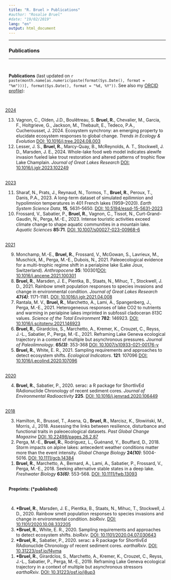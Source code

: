 ```yaml
---
title: "R. Bruel > Publications"
#author: "Rosalie Bruel"
#date: "19/02/2019"
lang: "en"
output: html_document
---
```


<!-- Global site tag (gtag.js) - Google Analytics -->
<script async src="https://www.googletagmanager.com/gtag/js?id=UA-134870808-1"></script>
<script>
  window.dataLayer = window.dataLayer || [];
  function gtag(){dataLayer.push(arguments);}
  gtag('js', new Date());

  gtag('config', 'UA-134870808-1');
</script>

<style>
# space between paragraph, small or big
p.small {
  line-height: 0.7;
}
p.big {
  line-height: 1.8;
}

p {
  text-indent: 1.5em;
}

.first {
  text-indent: 2em;
}

.second {
  text-indent: -2.5em;
}

.title{
    display: none;
}

</style>


***  


### Publications
***

<br>

<head><b>Publications</b> (last updated on `r paste(month.name[as.numeric(paste(format(Sys.Date(), format = "%m")))], format(Sys.Date(), format = "%d, %Y"))`. See also my <a href="https://orcid.org/0000-0001-8351-7539" target="_blank">ORCID profile</a>):</head>


<ol reversed>


<br>
<p class="second"><u>2024</u></p>

<li>Vagnon, C., Olden, J.D., Boulêtreau, S. <b>Bruel, R.</b>, Chevalier, M., Garcia, F., Holtgrieve, G., Jackson, M., Thebault, E., Tedeco, P.A., Cucherousset, J. 2024. Ecosystem synchrony: an emerging property to elucidate ecosystem responses to global change. _Trends in Ecology \& Evolution_ <a href="https://doi.org/10.1016/j.tree.2024.08.003" target="_blank">DOI: 10.1016/j.tree.2024.08.003</a></li>

<li>Lesser, J. S., <b>Bruel, R.</b>, Marcy-Quay, B., McReynolds, A. T., Stockwell, J. D., Marsden, J. E., 2024. Whole-lake food web model indicates alewife invasion fueled lake trout restoration and altered patterns of trophic flow Lake Champlain. _Journal of Great Lakes Research_ <a href="https://doi.org/10.1016/j.jglr.2023.102249" target="_blank">DOI: 10.1016/j.jglr.2023.102249</a></li>
 
<br>
<p class="second"><u>2023</u></p>


<li>Sharaf, N., Prats, J., Reynaud, N., Tormos, T., <b>Bruel, R.</b>, Peroux, T., Danis, P.A., 2023. A long-term dataset of simulated epilimnion and hypolimnion temperatures in 401 French lakes (1959–2020). _Earth System Science Data_, <b>15</b>, 5631–5650. <a href="https://essd.copernicus.org/articles/15/5631/2023/" target="_blank">DOI: 10.5194/essd-15-5631-2023</a></li>

<li>Frossard, V., Sabatier, P., <b>Bruel, R.</b>, Vagnon, C., Tissot, N., Curt-Grand-Gaudin, N., Perga, M.-E., 2023. Intense touristic activities exceed climate change to shape aquatic communities in a mountain lake. _Aquatic Sciences_ <b>85:71</b>. <a href="https://doi.org/10.1007/s00027-023-00968-6" target="_blank">DOI: 10.1007/s00027-023-00968-6</a></li>

<br>
<p class="second"><u>2021</u></p>
<li>Monchamp, M.-E., <b>Bruel, R.</b>, Frossard, V., McGowan, S., Lavrieux, M., Muschick, M., Perga, M.-E., Dubois, N., 2021. Paleoecological evidence for a multi-trophic regime shift in a perialpine lake (Lake Joux, Switzerland). _Anthropocene_ <b>35</b>: 100301<a href="https://www.sciencedirect.com/science/article/pii/S2213305421000242" target="_blank">DOI: 10.1016/j.ancene.2021.100301</a></li>

<li><b>Bruel, R.</b>, Marsden, J. E., Pientka, B., Staats, N., Mihuc, T., Stockwell, J. D., 2021. Rainbow smelt population responses to species invasions and change in environmental condition. _Journal of Great Lakes Research_ <b>47*(4)*</b>: 1171-1181. <a href="https://www.sciencedirect.com/science/article/pii/S0380133021000927" target="_blank">DOI: 10.1016/j.jglr.2021.04.008</a></li>

<li>Rantala, M. V., <b>Bruel, R.</b>, Marchetto, A., Lami, A., Spangenberg, J., Perga, M.-E., 2021. Heterogeneous responses of lake CO2 to nutrients and warming in perialpine lakes imprinted in subfossil cladoceran &#948;13C values. _Science of the Total Environment_ <b>782</b>: 146923. <a href="https://www.sciencedirect.com/science/article/pii/S0048969721019938" target="_blank">DOI: 10.1016/j.scitotenv.2021.146923</a></li>

<li><b>Bruel, R.</b>, Girardclos, S., Marchetto, A., Kremer, K., Crouzet, C., Reyss, J.-L., Sabatier, P., Perga, M.-E., 2021. Reframing Lake Geneva ecological trajectory in a context of multiple but asynchronous pressures. _Journal of Paleolimnology_. <b>65*(3)*</b>: 353-368 <a href="https://www.researchgate.net/publication/348815775_Reframing_Lake_Geneva_ecological_trajectory_in_a_context_of_multiple_but_asynchronous_pressures" target="_blank">DOI: 10.1007/s10933-021-00176-y</a></li>

<li><b>Bruel, R.</b>, White, E. R., 2021. Sampling requirements and approaches to detect ecosystem shifts. _Ecological Indicators_. <b>121</b>: 107096 <a href="https://authors.elsevier.com/sd/article/S1470-160X(20)31035-9" target="_blank">DOI: 10.1016/j.ecolind.2020.107096</a></li>

<br>
<p class="second"><u>2020</u></p>
<li><b>Bruel, R.</b>, Sabatier, P., 2020. serac: a R package for ShortlivEd RAdionuclide Chronology of recent sediment cores. _Journal of Environmental Radioactivity_ <b>225</b>. <a href="https://www.sciencedirect.com/science/article/abs/pii/S0265931X20306950" target="_blank">DOI: 10.1016/j.jenvrad.2020.106449</a></li>

<br>
<p class="second"><u>2018</u></p>
<li>Hamilton, R., Brussel, T., Asena, Q., <b>Bruel, R.</b>, Marcisz, K., Słowiński, M., Morris, J., 2018. Assessing the links between resilience, disturbance and functional traits in paleoecological datasets. _Past Global Change Magazine_ <a href="https://www.pastglobalchanges.org/publications/pages-magazines/pages-magazine/12733" target="_blank">DOI: 10.22498/pages.26.2.87</a> </li>

<li>Perga, M.-E., <b>Bruel, R.</b>, Rodriguez, L., Guénand, Y., Bouffard, D., 2018. Storm impacts on alpine lakes: antecedent weather conditions matter more than the event intensity. _Global Change Biology_ <b>24*(10)*</b>: 5004-5016. <a href="https://doi.org/10.1111/gcb.14384" target="_blank"> DOI: 10.1111/gcb.14384</a>
&nbsp;&nbsp;&nbsp;&nbsp;</li>

<li><b>Bruel, R.</b>, Marchetto, A., Bernard, A., Lami, A., Sabatier, P., Frossard, V., Perga, M.-E., 2018. Seeking alternative stable states in a deep lake. _Freshwater Biology_ <b>63*(6)*</b>: 553-568. <a href="https://doi.org/10.1111/fwb.13093" target="_blank">DOI: 10.1111/fwb.13093 </a><br></li>
</ol>


<br>
<head><b>Preprints: (*published)</b></head>
&nbsp;&nbsp;&nbsp;&nbsp;


<ol reversed>
<li><b>*Bruel, R.</b>, Marsden, J. E., Pientka, B., Staats, N., Mihuc, T., Stockwell, J. D., 2020. Rainbow smelt population responses to species invasions and change in environmental condition. _bioRxiv_. <a href="https://www.biorxiv.org/content/10.1101/2020.10.08.332205v1">DOI: 10.1101/2020.10.08.332205</a></li>

<li><b>*Bruel, R.</b>, White, E. R., 2020. Sampling requirements and approaches to detect ecosystem shifts. _bioRxiv_. <a href="https://www.biorxiv.org/content/10.1101/2020.04.07.030643v1">DOI: 10.1101/2020.04.07.030643 </a></li>

<li><b>*Bruel, R.</b>, Sabatier, P., 2020. serac: a R package for ShortlivEd RAdionuclide Chronology of recent sediment cores. _earthaRxiv_. <a href="https://eartharxiv.org/repository/view/461/">DOI: 10.31223/osf.io/f4yma</a></li>

<li><b>*Bruel, R.</b>, Girardclos, S., Marchetto, A., Kremer, K., Crouzet, C., Reyss, J.-L., Sabatier, P., Perga, M.-E., 2019. Reframing Lake Geneva ecological trajectory in a context of multiple but asynchronous stressors _earthaRxiv_. <a href="https://eartharxiv.org/repository/view/510/ ">DOI: 10.31223/osf.io/j8up3</a></li>

<br/>

